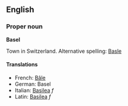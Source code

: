 ==English==
===Proper noun===
'''Basel'''

Town in Switzerland.  Alternative spelling: [[Basle]]

====Translations====
*French: [[Bâle]]
*German: Basel
*Italian: [[Basilea]] ''f''
*Latin: [[Basilea]] ''f''